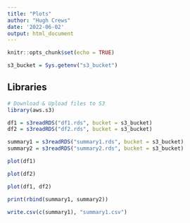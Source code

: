 ```yaml
---
title: "Plots"
author: "Hugh Crews"
date: '2022-06-02'
output: html_document
---
```


```r
knitr::opts_chunk$set(echo = TRUE)

s3_bucket = Sys.getenv("s3_bucket")

```

## Libraries

```r
# Download & Upload files to S3
library(aws.s3)

```


```r
df1 = s3readRDS("df1.rds", bucket = s3_bucket)
df2 = s3readRDS("df2.rds", bucket = s3_bucket)

summary1 = s3readRDS("summary1.rds", bucket = s3_bucket)
summary2 = s3readRDS("summary2.rds", bucket = s3_bucket)

```


```r

plot(df1)

```



```r

plot(df2)

```


```r

plot(df1, df2)

```

```r

print(rbind(summary1, summary2))

write.csv(c(summary1), "summary1.csv")

```